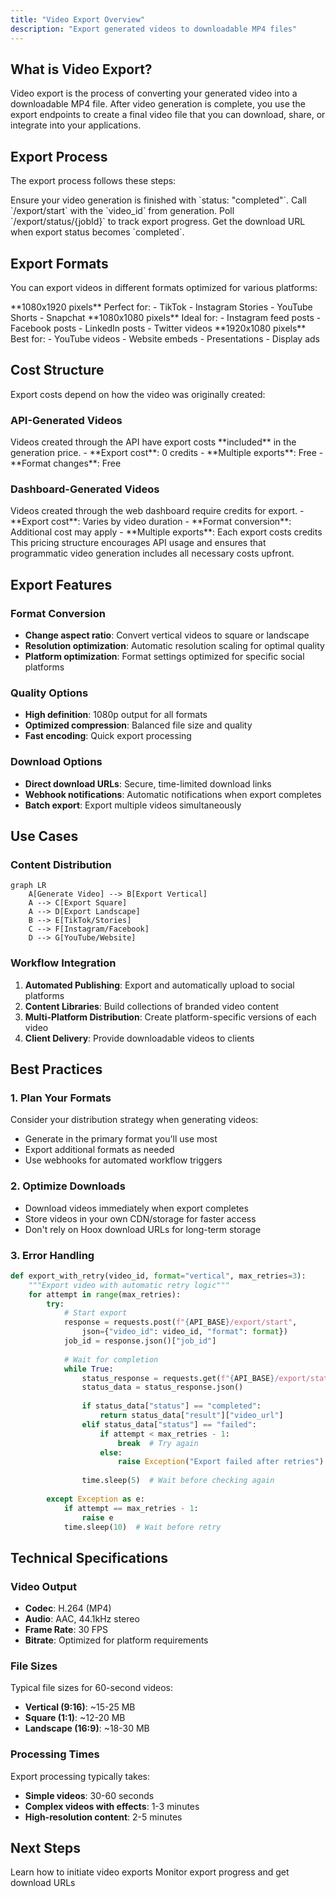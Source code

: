 ```yaml
---
title: "Video Export Overview"
description: "Export generated videos to downloadable MP4 files"
---
```


## What is Video Export?

Video export is the process of converting your generated video into a downloadable MP4 file. After video generation is complete, you use the export endpoints to create a final video file that you can download, share, or integrate into your applications.

## Export Process

The export process follows these steps:

<Steps>
  <Step title="Complete Video Generation">
    Ensure your video generation is finished with `status: "completed"`.
  </Step>
  <Step title="Start Export">
    Call `/export/start` with the `video_id` from generation.
  </Step>
  <Step title="Monitor Progress">
    Poll `/export/status/{jobId}` to track export progress.
  </Step>
  <Step title="Download Video">
    Get the download URL when export status becomes `completed`.
  </Step>
</Steps>

## Export Formats

You can export videos in different formats optimized for various platforms:

<CardGroup cols={3}>
  <Card title="Vertical (9:16)" icon="mobile">
    **1080x1920 pixels**
    Perfect for:
    - TikTok
    - Instagram Stories
    - YouTube Shorts
    - Snapchat
  </Card>
  <Card title="Square (1:1)" icon="square">
    **1080x1080 pixels**
    Ideal for:
    - Instagram feed posts
    - Facebook posts
    - LinkedIn posts
    - Twitter videos
  </Card>
  <Card title="Landscape (16:9)" icon="desktop">
    **1920x1080 pixels**
    Best for:
    - YouTube videos
    - Website embeds
    - Presentations
    - Display ads
  </Card>
</CardGroup>

## Cost Structure

Export costs depend on how the video was originally created:

### API-Generated Videos
<Card title="FREE Export" icon="gift" color="#10b981">
  Videos created through the API have export costs **included** in the generation price.
  - **Export cost**: 0 credits
  - **Multiple exports**: Free
  - **Format changes**: Free
</Card>

### Dashboard-Generated Videos  
<Card title="Paid Export" icon="credit-card" color="#f59e0b">
  Videos created through the web dashboard require credits for export.
  - **Export cost**: Varies by video duration
  - **Format conversion**: Additional cost may apply
  - **Multiple exports**: Each export costs credits
</Card>

<Info>
This pricing structure encourages API usage and ensures that programmatic video generation includes all necessary costs upfront.
</Info>

## Export Features

### Format Conversion
- **Change aspect ratio**: Convert vertical videos to square or landscape
- **Resolution optimization**: Automatic resolution scaling for optimal quality
- **Platform optimization**: Format settings optimized for specific social platforms

### Quality Options
- **High definition**: 1080p output for all formats
- **Optimized compression**: Balanced file size and quality
- **Fast encoding**: Quick export processing

### Download Options
- **Direct download URLs**: Secure, time-limited download links
- **Webhook notifications**: Automatic notifications when export completes
- **Batch export**: Export multiple videos simultaneously

## Use Cases

### Content Distribution
```mermaid
graph LR
    A[Generate Video] --> B[Export Vertical]
    A --> C[Export Square]  
    A --> D[Export Landscape]
    B --> E[TikTok/Stories]
    C --> F[Instagram/Facebook]
    D --> G[YouTube/Website]
```

### Workflow Integration
1. **Automated Publishing**: Export and automatically upload to social platforms
2. **Content Libraries**: Build collections of branded video content
3. **Multi-Platform Distribution**: Create platform-specific versions of each video
4. **Client Delivery**: Provide downloadable videos to clients

## Best Practices

### 1. Plan Your Formats
Consider your distribution strategy when generating videos:
- Generate in the primary format you'll use most
- Export additional formats as needed
- Use webhooks for automated workflow triggers

### 2. Optimize Downloads
- Download videos immediately when export completes
- Store videos in your own CDN/storage for faster access
- Don't rely on Hoox download URLs for long-term storage

### 3. Error Handling
```python
def export_with_retry(video_id, format="vertical", max_retries=3):
    """Export video with automatic retry logic"""
    for attempt in range(max_retries):
        try:
            # Start export
            response = requests.post(f"{API_BASE}/export/start", 
                json={"video_id": video_id, "format": format})
            job_id = response.json()["job_id"]
            
            # Wait for completion
            while True:
                status_response = requests.get(f"{API_BASE}/export/status/{job_id}")
                status_data = status_response.json()
                
                if status_data["status"] == "completed":
                    return status_data["result"]["video_url"]
                elif status_data["status"] == "failed":
                    if attempt < max_retries - 1:
                        break  # Try again
                    else:
                        raise Exception("Export failed after retries")
                        
                time.sleep(5)  # Wait before checking again
                
        except Exception as e:
            if attempt == max_retries - 1:
                raise e
            time.sleep(10)  # Wait before retry
```

## Technical Specifications

### Video Output
- **Codec**: H.264 (MP4)
- **Audio**: AAC, 44.1kHz stereo
- **Frame Rate**: 30 FPS
- **Bitrate**: Optimized for platform requirements

### File Sizes
Typical file sizes for 60-second videos:
- **Vertical (9:16)**: ~15-25 MB
- **Square (1:1)**: ~12-20 MB  
- **Landscape (16:9)**: ~18-30 MB

### Processing Times
Export processing typically takes:
- **Simple videos**: 30-60 seconds
- **Complex videos with effects**: 1-3 minutes
- **High-resolution content**: 2-5 minutes

## Next Steps

<CardGroup cols={2}>
  <Card title="Start Export" href="/video-export/start-export" icon="play">
    Learn how to initiate video exports
  </Card>
  <Card title="Check Status" href="/video-export/check-status" icon="clock">
    Monitor export progress and get download URLs
  </Card>
</CardGroup>